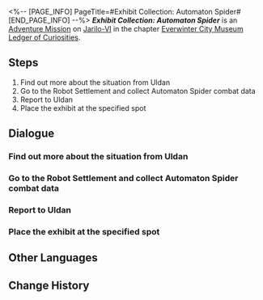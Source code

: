 <%-- [PAGE_INFO]
PageTitle=#Exhibit Collection: Automaton Spider#
[END_PAGE_INFO] --%>
{{Stub|Dialogue.}}
{{Mission Infobox
|id            = 8001213
|title         = 
|image         = <!--Mission Exhibit Collection: Automaton Spider.png-->
|type          = Adventure
|event_name    = 
|chapter       = Everwinter City Museum Ledger of Curiosities
|requirements  = 
|summary       = Belobog's History and Culture Museum will be opening soon. Uldan is collecting appropriate exhibits to ensure a successful opening.<br />You have obtained the data for crafting a replica of the Automaton Spider, adding another valuable piece to the museum's collection.
|characters    = Trailblazer; Uldan
|startLocation = [[Jarilo-VI]] - [[Administrative District]]
|world         = Jarilo-VI
|area          = Administrative District
|prev          = 
|next          = 
|rewards       = 
}}
'''''Exhibit Collection: Automaton Spider''''' is an [[Adventure Mission]] on [[Jarilo-VI]] in the chapter [[Everwinter City Museum Ledger of Curiosities]].

==Steps==
# Find out more about the situation from Uldan
# Go to the Robot Settlement and collect Automaton Spider combat data
# Report to Uldan
# Place the exhibit at the specified spot

<!--
==Gameplay Notes==

--><!--
==Trial Character==

-->
==Dialogue==
{{Stub Dialogue}}
===Find out more about the situation from Uldan===
{{Mission Description|type=adventure|location=Administrative District|Belobog's History and Culture Museum will be opening soon. Uldan is collecting appropriate exhibits to ensure a successful opening.<br />This time, Uldan needs your help to collect Automaton Spider combat data at the Robot Settlement to help the museum make a replica.}}
{{Dialogue Start}}
:{{tx}}
{{Dialogue End}}

===Go to the Robot Settlement and collect Automaton Spider combat data===
{{Dialogue Start}}
:{{tx}}
{{Dialogue End}}

===Report to Uldan===
{{Dialogue Start}}
:{{tx}}
{{Dialogue End}}

===Place the exhibit at the specified spot===
{{Dialogue Start}}
:{{tx}}
{{Dialogue End}}

==Other Languages==
{{Other Languages
|en   = Exhibit Collection: Automaton Spider
|zhs  = 藏品收集•「自动机兵•蜘蛛」
|zht  = 館藏蒐集•「自動機兵•蜘蛛」
|ja   = 収蔵品収集・「自動機兵・パウーク」
|ko   = 소장품 수집•「자동 기갑병•스파이더」
|es   = Recolección de objeto: Araña Autómata
|fr   = Collections du musée&nbsp;: Automate araignée
|ru   = Сбор экспонатов: Автоматон-паук
|th   = คอลเลกชันวัตถุจัดแสดง: "Automaton Spider"
|vi   = Thu Thập Vật Sưu Tập Cỗ Máy Tự Động - Nhền Nhện
|de   = Ausstellungssammlung: Automaton-Spinne
|id   = Koleksi Pameran: "Automaton Spider"
|pt   = Coleção de Obras: Autômato Aracnídeo
}}

==Change History==
{{Change History|1.1}}
